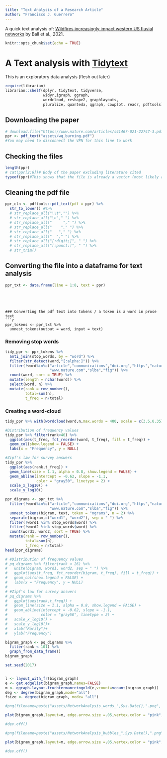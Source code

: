 ```yaml
---
title: "Text Analysis of a Research Article"
author: "Francisco J. Guerrero"
---
```


A quick text analysis of: [Wildfires increasingly impact western US fluvial networks](https://www.nature.com/articles/s41467-021-22747-3) by Ball et al., 2021.

```r
knitr::opts_chunk$set(echo = TRUE)
```

# A Text analysis with [Tidytext](https://www.tidytextmining.com/index.html)

This is an exploratory data analysis (flesh out later)

```r


require(librarian)
librarian::shelf(dplyr, tidytext, tidyverse,
                 widyr,igraph, ggraph,
                 wordcloud, reshape2, graphlayouts,
                 pluralize, quanteda, qgraph, cowplot, readr, pdftools)
```

## Downloading the paper

```r
# download.file("https://www.nature.com/articles/s41467-021-22747-3.pdf","assets/wq_burning.pdf", mode = "wb")
ppr <- pdf_text("assets/wq_burning.pdf")
#You may need to disconnect the VPN for this line to work
```

## Checking the files
```r
length(ppr)
# cat(ppr[2:6])# Body of the paper excluding literature cited
typeof(ppr)#This shows that the file is already a vector (most likely a result of using pdftools)
```

## Cleaning the pdf file
```r
ppr_cln <- pdftools::pdf_text(pdf = ppr) %>% 
  str_to_lower() #%>%
  # str_replace_all("\\t","") %>% 
  # str_replace_all("\n"," ") %>% 
  # str_replace_all("     "," ") %>% 
  # str_replace_all("    "," ") %>%
  # str_replace_all("   "," ") %>% 
  # str_replace_all("  "," ") %>% 
  # str_replace_all("[:digit;]", " ") %>% 
  # str_replace_all("[:punct:]", " ") %>% 
  # str_trim()
```



## Converting the file into a dataframe for text analysis
```r
ppr_txt <- data.frame(line = 1:8, text = ppr)
```


```




### Converting the pdf text into tokens / a token is a word in prose text
```r
ppr_tokens <- ppr_txt %>% 
  unnest_tokens(output = word, input = text)
```

### Removing stop words
```r
tidy_ppr <- ppr_tokens %>% 
  anti_join(stop_words, by = "word") %>% 
  filter(str_detect(word,"[:alpha:]")) %>% 
  filter(!word%in%c("article","communications","doi.org","https","nature","naturecommunications","s41467",
                    "www.nature.com","slba","fig")) %>% 
  count(word, sort = TRUE) %>% 
  mutate(length = nchar(word)) %>% 
  select(word, n) %>% 
  mutate(rank = row_number(),
         total=sum(n),
         t_freq = n/total)
```

### Creating a word-cloud
```r
tidy_ppr %>% with(wordcloud(word,n,max.words = 400, scale = c(3.5,0.35)))
```


```r
#Distribution of frequency values
tidy_ppr %>% filter(rank<40) %>% 
  ggplot(aes(t_freq, fct_reorder(word, t_freq), fill = t_freq)) +
  geom_col(show.legend = FALSE) +
  labs(x = "Frequency", y = NULL)

#Zipf's law for survey answers
tidy_ppr %>% 
  ggplot(aes(rank,t_freq)) + 
  geom_line(size = 1.1, alpha = 0.8, show.legend = FALSE) + 
  geom_abline(intercept = -0.62, slope = -1.1, 
              color = "gray50", linetype = 2) +
  scale_x_log10() +
  scale_y_log10()
```
```r
ppr_digrams <- ppr_txt %>%
  filter(!word%in%c("article","communications","doi.org","https","nature","naturecommunications","s41467",
                    "www.nature.com","slba","fig")) %>% 
  unnest_tokens(bigram, text, token = "ngrams", n = 2) %>% 
  separate(bigram,c("word1", "word2"), sep = " ") %>% 
  filter(!word1 %in% stop_words$word) %>% 
  filter(!word2 %in% stop_words$word) %>% 
  count(word1, word2, sort = TRUE) %>% 
  mutate(rank = row_number(),
         total=sum(n),
         t_freq = n/total)
head(ppr_digrams)

# #Distribution of frequency values
# pq_digrams %>% filter(rank < 26) %>% 
#   unite(bigram, word1, word2, sep = " ") %>% 
#   ggplot(aes(t_freq, fct_reorder(bigram, t_freq), fill = t_freq)) +
#   geom_col(show.legend = FALSE) +
#   labs(x = "Frequency", y = NULL)
# 
# #Zipf's law for survey answers
# pq_digrams %>% 
#   ggplot(aes(rank,t_freq)) + 
#   geom_line(size = 1.1, alpha = 0.8, show.legend = FALSE) + 
#   geom_abline(intercept = -0.62, slope = -1.1, 
#               color = "gray50", linetype = 2) +
#   scale_x_log10() +
#   scale_y_log10()+
#   xlab("Rarity")+
#   ylab("Frequency")
```




```r
bigram_graph <- pq_digrams %>%
  filter(rank < 101) %>%
  graph_from_data_frame()
bigram_graph

set.seed(2017)


l <- layout_with_fr(bigram_graph)
e <- get.edgelist(bigram_graph,names=FALSE)
m <- qgraph.layout.fruchtermanreingold(e,vcount=vcount(bigram_graph))
deg <- degree(bigram_graph,mode="all")
fsize <- degree(bigram_graph, mode= "all")

#png(filename=paste("assets/NetworkAnalysis_words_",Sys.Date(),".png", sep = ""), res = 100)

plot(bigram_graph,layout=m, edge.arrow.size =.05,vertex.color = "pink", vertex.size =500,vertex.frame.color="deeppink",vertex.label.color="black", vertex.label.cex=fsize/5,vertex.label.dist=0.8,edge.curve = 0.75,edge.color="skyblue",edge.label.family="Arial", rescale=F, axes = FALSE, ylim = c(-50,90), xlim = c(-55,120), asp =0)

#dev.off()

#png(filename=paste("assets/NetworkAnalysis_bubbles_",Sys.Date(),".png", sep = ""), res = 100)

plot(bigram_graph,layout=m, edge.arrow.size =.05,vertex.color = "pink", vertex.size =deg*150,vertex.frame.color="deeppink",vertex.label.color="black", vertex.label.cex=0.55,vertex.label.dist=0.8,edge.curve = 0.75,edge.color="skyblue",edge.label.family="Arial", rescale=F, axes = FALSE, ylim = c(-50,90), xlim = c(-55,120), asp =0)

#dev.off()

```





























